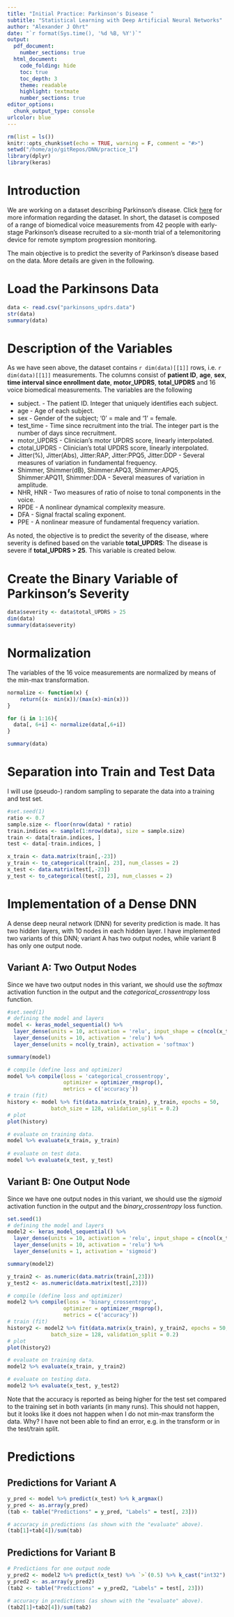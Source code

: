 ```yaml
---
title: "Initial Practice: Parkinson's Disease "
subtitle: "Statistical Learning with Deep Artificial Neural Networks"
author: "Alexander J Ohrt"
date: "`r format(Sys.time(), '%d %B, %Y')`"
output: 
  pdf_document:
    number_sections: true
  html_document:
    code_folding: hide
    toc: true
    toc_depth: 3
    theme: readable
    highlight: textmate
    number_sections: true
editor_options: 
  chunk_output_type: console
urlcolor: blue
---
```


\tableofcontents
\newpage

```r
rm(list = ls())
knitr::opts_chunk$set(echo = TRUE, warning = F, comment = "#>")
setwd("/home/ajo/gitRepos/DNN/practice_1")
library(dplyr)
library(keras)
```

# Introduction

We are working on a dataset describing Parkinson's disease. Click [here](https://archive.ics.uci.edu/ml/datasets/Parkinsons+Telemonitoring) for more information regarding the dataset. In short, the dataset is composed of a range of biomedical voice measurements from 42 people with early-stage Parkinson's disease recruited to a six-month trial of a telemonitoring device for remote symptom progression monitoring. 

The main objective is to predict the severity of Parkinson's disease based on the data. More details are given in the following. 

# Load the Parkinsons Data

```r
data <- read.csv("parkinsons_updrs.data")
str(data)
summary(data)
```

# Description of the Variables

As we have seen above, the dataset contains `r dim(data)[[1]]` rows, i.e. `r dim(data)[[1]]` measurements. The columns consist of **patient ID**, **age**, **sex**, **time interval since enrollment date**, **motor_UPDRS**, **total_UPDRS** and 16 voice biomedical measurements. The variables are the following

* subject. - The patient ID. Integer that uniquely identifies each subject.
* age - Age of each subject. 
* sex - Gender of the subject; '0' = male and '1' = female.
* test_time - Time since recruitment into the trial. The integer part is the number of days since recruitment.
* motor_UPDRS - Clinician's motor UPDRS score, linearly interpolated.
* ctotal_UPDRS - Clinician's total UPDRS score, linearly interpolated.
* Jitter(%), Jitter(Abs), Jitter:RAP, Jitter:PPQ5, Jitter:DDP - Several measures of variation in fundamental frequency.
* Shimmer, Shimmer(dB), Shimmer:APQ3, Shimmer:APQ5, Shimmer:APQ11, Shimmer:DDA - Several measures of variation in amplitude.
* NHR, HNR - Two measures of ratio of noise to tonal components in the voice.
* RPDE - A nonlinear dynamical complexity measure.
* DFA - Signal fractal scaling exponent.
* PPE - A nonlinear measure of fundamental frequency variation.

As noted, the objective is to predict the severity of the disease, where severity is defined based on the variable **total_UPDRS**: The disease is severe if **total_UPDRS > 25**. This variable is created below. 

# Create the Binary Variable of Parkinson's Severity

```r
data$severity <- data$total_UPDRS > 25
dim(data)
summary(data$severity)
```

# Normalization

The variables of the 16 voice measurements are normalized by means of the min-max transformation.

```r
normalize <- function(x) {
    return((x- min(x))/(max(x)-min(x)))
}

for (i in 1:16){
  data[, 6+i] <- normalize(data[,6+i])
}

summary(data)
```

# Separation into Train and Test Data

I will use (pseudo-) random sampling to separate the data into a training and test set. 

```r
#set.seed(1)
ratio <- 0.7
sample.size <- floor(nrow(data) * ratio)
train.indices <- sample(1:nrow(data), size = sample.size)
train <- data[train.indices, ]
test <- data[-train.indices, ]

x_train <- data.matrix(train[,-23])
y_train <- to_categorical(train[, 23], num_classes = 2)
x_test <- data.matrix(test[,-23])
y_test <- to_categorical(test[, 23], num_classes = 2)
```


# Implementation of a Dense DNN

A dense deep neural network (DNN) for severity prediction is made. It has two hidden layers, with 10 nodes in each hidden layer. I have implemented two variants of this DNN; variant A has two output nodes, while variant B has only one output node. 

## Variant A: Two Output Nodes

Since we have two output nodes in this variant, we should use the *softmax* activation function in the output and the *categorical_crossentropy* loss function. 

```r
#set.seed(1)
# defining the model and layers
model <- keras_model_sequential() %>%
  layer_dense(units = 10, activation = 'relu', input_shape = c(ncol(x_train))) %>%
  layer_dense(units = 10, activation = 'relu') %>%
  layer_dense(units = ncol(y_train), activation = 'softmax')

summary(model)

# compile (define loss and optimizer)
model %>% compile(loss = 'categorical_crossentropy',
                  optimizer = optimizer_rmsprop(),
                  metrics = c('accuracy'))
# train (fit)
history <- model %>% fit(data.matrix(x_train), y_train, epochs = 50, 
              batch_size = 128, validation_split = 0.2)
# plot
plot(history)

# evaluate on training data. 
model %>% evaluate(x_train, y_train)
                   
# evaluate on test data. 
model %>% evaluate(x_test, y_test)
```

## Variant B: One Output Node

Since we have one output nodes in this variant, we should use the *sigmoid* activation function in the output and the *binary_crossentropy* loss function. 

```r
set.seed(1)
# defining the model and layers
model2 <- keras_model_sequential() %>%
  layer_dense(units = 10, activation = 'relu', input_shape = c(ncol(x_train))) %>%
  layer_dense(units = 10, activation = 'relu') %>%
  layer_dense(units = 1, activation = 'sigmoid')

summary(model2)

y_train2 <- as.numeric(data.matrix(train[,23]))
y_test2 <- as.numeric(data.matrix(test[,23]))

# compile (define loss and optimizer)
model2 %>% compile(loss = 'binary_crossentropy',
                  optimizer = optimizer_rmsprop(),
                  metrics = c('accuracy'))
# train (fit)
history2 <- model2 %>% fit(data.matrix(x_train), y_train2, epochs = 50, 
              batch_size = 128, validation_split = 0.2)
# plot
plot(history2)

# evaluate on training data.
model2 %>% evaluate(x_train, y_train2)

# evaluate on testing data. 
model2 %>% evaluate(x_test, y_test2)
```

Note that the accuracy is reported as being higher for the test set compared to the training set in both variants (in many runs). This should not happen, but it looks like it does not happen when I do not min-max transform the data. Why? I have not been able to find an error, e.g. in the transform or in the test/train split. 

# Predictions 

## Predictions for Variant A

```r
y_pred <- model %>% predict(x_test) %>% k_argmax()
y_pred <- as.array(y_pred)
(tab <- table("Predictions" = y_pred, "Labels" = test[, 23]))

# accuracy in predictions (as shown with the "evaluate" above).
(tab[1]+tab[4])/sum(tab)
```

## Predictions for Variant B

```r
# Predictions for one output node 
y_pred2 <- model2 %>% predict(x_test) %>% `>`(0.5) %>% k_cast("int32")
y_pred2 <- as.array(y_pred2)
(tab2 <- table("Predictions" = y_pred2, "Labels" = test[, 23]))

# accuracy in predictions (as shown with the "evaluate" above).
(tab2[1]+tab2[4])/sum(tab2)
```
